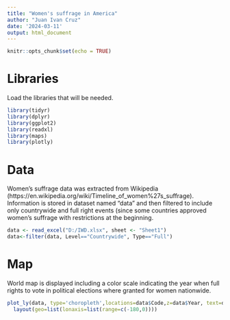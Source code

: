 ---
title: "Women's suffrage in America"
author: "Juan Ivan Cruz"
date: '2024-03-11'
output: html_document
---

```{r setup, include=FALSE}
knitr::opts_chunk$set(echo = TRUE)
```

# **Libraries**
Load the libraries that will be needed.
```{r,message=FALSE, warning=FALSE}
library(tidyr)
library(dplyr)
library(ggplot2)
library(readxl)
library(maps)
library(plotly)
```
# **Data**
Women's suffrage data was extracted from Wikipedia (https://en.wikipedia.org/wiki/Timeline_of_women%27s_suffrage). Information is stored in dataset named "data" and then filtered to include only countrywide and full right events (since some countries approved women's suffrage with restrictions at the beginning.

```{r, message=FALSE, warning=FALSE}
data <- read_excel("D:/IWD.xlsx", sheet <- "Sheet1")
data<-filter(data, Level=="Countrywide", Type=="Full")

```

# **Map**
World map is displayed including a color scale indicating the year when full rights to vote in political elections where granted for women nationwide.
```{r}
plot_ly(data, type='choropleth',locations=data$Code,z=data$Year, text=data$Country, color=data$Year, colorscale="reds")%>%
  layout(geo=list(lonaxis=list(range=c(-180,0))))
```